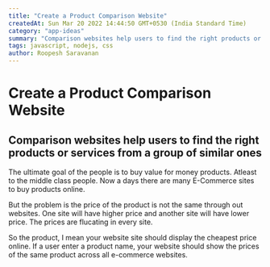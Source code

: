```yaml
---
title: "Create a Product Comparison Website"
createdAt: Sun Mar 20 2022 14:44:50 GMT+0530 (India Standard Time)
category: "app-ideas"
summary: "Comparison websites help users to find the right products or services from a group of similar ones"
tags: javascript, nodejs, css
author: Roopesh Saravanan
---
```


# Create a Product Comparison Website

## Comparison websites help users to find the right products or services from a group of similar ones

The ultimate goal of the people is to buy value for money products. Atleast to the middle class people. Now a days there are many E-Commerce sites to buy products online.

But the problem is the price of the product is not the same through out websites. One site will have higher price and another site will have lower price. The prices are flucating in every site.

So the product, I mean your website site should display the cheapest price online. If a user enter a product name, your website should show the prices of the same product across all e-commerce websites.
